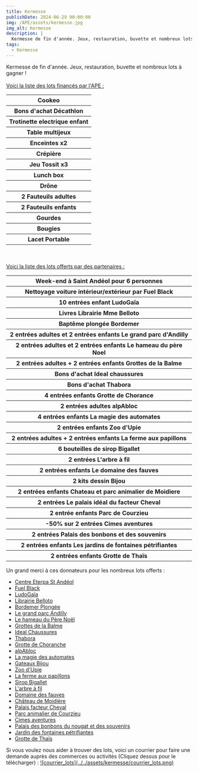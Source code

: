 ```yaml
---
title: Kermesse
publishDate: 2024-06-29 00:00:00
img: /APE/assets/kermesse.jpg
img_alt: Kermesse
description: |
  Kermesse de fin d'année. Jeux, restauration, buvette et nombreux lots à gagner !
tags:
  - Kermesse
---
```

<p>
  Kermesse de fin d'année. Jeux, restauration, buvette et nombreux lots à gagner !
  <br></br>
  <u>Voici la liste des lots financés par l'APE :</u>
  <table>    
    <tr><th>Cookeo</th></tr>
    <tr><th>Bons d'achat Décathlon</th></tr>
    <tr><th>Trotinette electrique enfant</th></tr>
    <tr><th>Table multijeux</th></tr>
    <tr><th>Enceintes x2</th></tr>
    <tr><th>Crépière</th></tr>
    <tr><th>Jeu Tossit x3</th></tr>
    <tr><th>Lunch box</th></tr>
    <tr><th>Drône</th></tr>
    <tr><th>2 Fauteuils adultes</th></tr>
    <tr><th>2 Fauteuils enfants</th></tr>
    <tr><th>Gourdes</th></tr>
    <tr><th>Bougies</th></tr>
    <tr><th>Lacet Portable</th></tr>
  </table>
  <br></br>
  <u>Voici la liste des lots offerts par des partenaires :</u>
  <table>
    <tr><th>Week-end à Saint Andéol pour 6 personnes</th></tr>
    <tr><th>Nettoyage voiture intérieur/extérieur par Fuel Black</th></tr>
    <tr><th>10 entrées enfant LudoGaïa</th></tr>
    <tr><th>Livres Librairie Mme Belloto</th></tr>
    <tr><th>Baptême plongée Bordemer</th></tr>
    <tr><th>2 entrées adultes et 2 entrées enfants Le grand parc d'Andilly</th></tr>
    <tr><th>2 entrées adultes et 2 entrées enfants Le hameau du père Noel</th></tr>
    <tr><th>2 entrées adultes + 2 entrées enfants	Grottes de la Balme</th></tr>
    <tr><th>Bons d'achat Ideal chaussures</th></tr>
    <tr><th>Bons d'achat Thabora</th></tr>
    <tr><th>4 entrées enfants Grotte de Chorance</th></tr>
    <tr><th>2 entrées adultes alpAbloc</th></tr>
    <tr><th>4 entrées enfants La magie des automates</th></tr>
    <tr><th>2 entrées enfants Zoo d'Upie</th></tr>
    <tr><th>2 entrées adultes + 2 entrées enfants La ferme aux papillons</th></tr>
    <tr><th>6 bouteilles de sirop Bigallet</th></tr>
    <tr><th>2 entrées L'arbre à fil</th></tr>
    <tr><th>2 entrées enfants Le domaine des fauves</th></tr>
    <tr><th>2 kits dessin Bijou</th></tr>
    <tr><th>2 entrées enfants Chateau et parc animalier de Moidiere</th></tr>
    <tr><th>2 entrées Le palais idéal du facteur Cheval</th></tr>
    <tr><th>2 entrée enfants Parc de Courzieu</th></tr>
    <tr><th>-50% sur 2 entrées Cimes aventures</th></tr>
    <tr><th>2 entrées Palais des bonbons et des souvenirs</th></tr>
    <tr><th>2 entrées enfants Les jardins de fontaines pétrifiantes</th></tr>
    <tr><th>2 entrées enfants Grotte de Thaïs</th></tr>
  </table>
  Un grand merci à ces donnateurs pour les nombreux lots offerts :
  <ul>
    <li><a href ="https://www.eterpa.fr/fr/nos-sejours/classes-de-decouverte/le-centre/" target="_blank">Centre Eterpa St Andéol</a></li>
    <li><a href ="https://www.instagram.com/fuel.black/?igshid=MzNlNGNkZWQ4Mg%3D%3D" target="_blank">Fuel Black</a></li>
    <li><a href ="https://ludogaia.fr/" target="_blank">LudoGaïa</a></li>
    <li><a href ="https://www.facebook.com/BELLOTTOSTJEAN/?locale=fr_FR" target="_blank">Librairie Belloto</a></li>
    <li><a href ="https://bordemer-plongee.com/" target="_blank">Bordemer Plongée</a></li>
    <li><a href ="https://www.grandparc-andilly.com/" target="_blank">Le grand parc Andilly</a></li>
    <li><a href ="https://www.grandparc-andilly.com/le-hameau-du-pere-noel" target="_blank">Le hameau du Père Noël</a></li>
    <li><a href ="https://www.grotteslabalme.com/" target="_blank">Grottes de la Balme</a></li>
    <li><a href ="https://www.facebook.com/idealchaussures/?locale=fr_FR" target="_blank">Ideal Chaussures</a></li>
    <li><a href ="https://www.thabora.com/" target="_blank">Thabora</a></li>
    <li><a href ="https://www.visites-nature-vercors.com/fr/grotte-de-choranche/decouvrir/" target="_blank">Grotte de Choranche</a></li>
    <li><a href ="https://www.alpabloc.fr/" target="_blank">alpAbloc</a></li>
    <li><a href ="https://www.magiedesautomates.fr/" target="_blank">La magie des automates</a></li>
    <li><a href ="https://www.bijou.com/" target="_blank">Gateaux Bijou</a></li>
    <li><a href ="https://www.zooupie.com/fr/" target="_blank">Zoo d'Upie</a></li>
    <li><a href ="https://www.jardin-decouvertes.com/" target="_blank">La ferme aux papillons</a></li>
    <li><a href ="https://www.bigallet.fr/" target="_blank">Sirop Bigallet</a></li>
    <li><a href ="https://larbreafil.com/" target="_blank">L'arbre à fil</a></li>
    <li><a href ="https://www.domainedesfauves.com/" target="_blank">Domaine des fauves</a></li>
    <li><a href ="https://www.chateau-moidiere.com/" target="_blank">Château de Moidière</a></li>
    <li><a href ="https://www.facteurcheval.com/" target="_blank">Palais facteur Cheval</a></li>
    <li><a href ="https://www.parc-de-courzieu.fr" target="_blank">Parc animalier de Courzieu</a></li>
    <li><a href ="https://www.cimes-aventures.com/" target="_blank">Cimes aventures</a></li>
    <li><a href ="https://palais-bonbons.com/" target="_blank">Palais des bonbons du nougat et des souvenirs</a></li>
    <li><a href ="https://www.visites-nature-vercors.com/fr/jardin-des-fontaines-petrifiantes/decouvrir/" target="_blank">Jardin des fontaines pétrifiantes</a></li>
    <li><a href ="https://www.visites-nature-vercors.com/fr/grotte-de-thais/decouvrir/" target="_blank">Grotte de Thaïs</a></li>
  </ul>
</p>
<p>
  Si vous voulez nous aider à trouver des lots, voici un courrier pour faire une demande auprès des commerces ou activités
  (Cliquez dessus pour le télécharger) :
  <a href='/APE/assets/Courrier_lots.pdf' target='_blank'>![courrier_lots](../../assets/kermesse/courrier_lots.png)</a>
</p>
